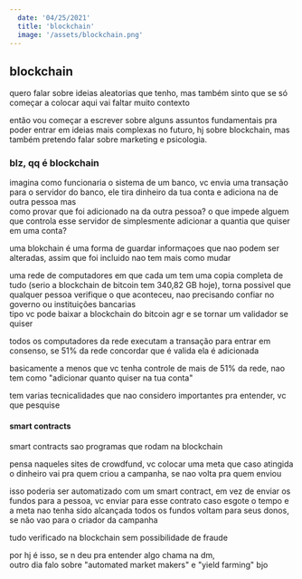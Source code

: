 ```yaml
---
  date: '04/25/2021'
  title: 'blockchain'
  image: '/assets/blockchain.png'
---
```


## blockchain

quero falar sobre ideias aleatorias que tenho,
mas também sinto que se só começar a colocar aqui vai faltar muito contexto

então vou começar a escrever sobre alguns assuntos fundamentais pra poder entrar
em ideias mais complexas no futuro, hj sobre blockchain, mas também pretendo falar sobre marketing e psicologia.

### blz, qq é blockchain

imagina como funcionaria o sistema de um banco,
vc envia uma transação para o servidor do banco,
ele tira dinheiro da tua conta e adiciona na de outra pessoa mas  
como provar que foi adicionado na da outra pessoa?
o que impede alguem que controla esse servidor de simplesmente adicionar a quantia que quiser em uma conta?

uma blokchain é uma forma de guardar informaçoes que nao podem ser alteradas, assim que foi incluido nao tem mais como mudar

uma rede de computadores em que cada um tem uma copia completa de tudo (serio a blockchain de bitcoin tem 340,82 GB hoje),
torna possivel que qualquer pessoa verifique o que aconteceu,
nao precisando confiar no governo ou instituições bancarias  
tipo vc pode baixar a blockchain do bitcoin agr e se tornar um validador se quiser

todos os computadores da rede executam a transação para entrar em consenso, se 51% da rede concordar
que é valida ela é adicionada

basicamente a menos que vc tenha controle de mais de 51% da rede,
nao tem como "adicionar quanto quiser na tua conta"

tem varias tecnicalidades que nao considero importantes pra entender, vc que pesquise

#### smart contracts

smart contracts sao programas que rodam na blockchain

pensa naqueles sites de crowdfund, vc colocar uma meta que caso atingida o dinheiro vai pra quem criou a campanha,
se nao volta pra quem enviou

isso poderia ser automatizado com um smart contract, em vez de enviar os fundos para a pessoa, vc enviar para esse contrato
caso esgote o tempo e a meta nao tenha sido alcançada todos os fundos voltam para seus donos, se não vao para o criador da campanha

tudo verificado na blockchain sem possibilidade de fraude

por hj é isso, se n deu pra entender algo chama na dm,  
outro dia falo sobre "automated market makers" e "yield farming"
bjo
